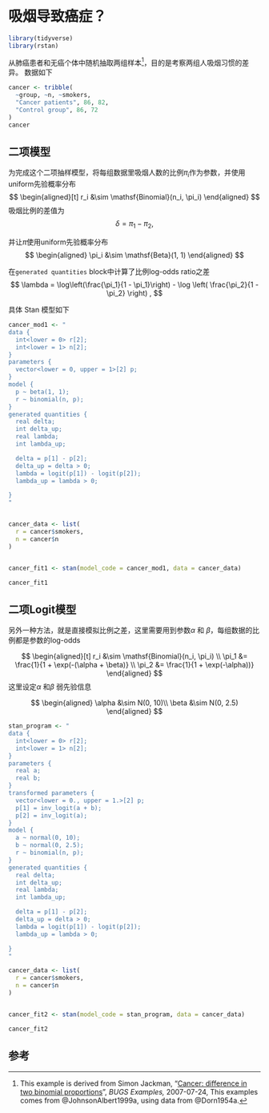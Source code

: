 # 吸烟导致癌症？ {#cancer}

```r
library(tidyverse)
library(rstan)
```


从肺癌患者和无癌个体中随机抽取两组样本[^cancer]，目的是考察两组人吸烟习惯的差异。
数据如下

```r
cancer <- tribble(
  ~group, ~n, ~smokers,
  "Cancer patients", 86, 82,
  "Control group", 86, 72
)
cancer
```



## 二项模型


为完成这个二项抽样模型，将每组数据里吸烟人数的比例$\pi_i$作为参数，并使用uniform先验概率分布
$$
\begin{aligned}[t]
r_i &\sim \mathsf{Binomial}(n_i, \pi_i)
\end{aligned}
$$
吸烟比例的差值为
$$
\delta = \pi_1 - \pi_2 ,
$$


并让$\pi$使用uniform先验概率分布
$$
\begin{aligned}
\pi_i &\sim \mathsf{Beta}(1, 1)
\end{aligned}
$$



在`generated quantities` block中计算了比例log-odds ratio之差
$$
\lambda = \log\left(\frac{\pi_1}{1 - \pi_1}\right) - \log \left( \frac{\pi_2}{1 - \pi_2} \right) ,
$$



具体 Stan 模型如下
```r
cancer_mod1 <- "
data {
  int<lower = 0> r[2];
  int<lower = 1> n[2];
}
parameters {
  vector<lower = 0, upper = 1>[2] p;
}
model {
  p ~ beta(1, 1);
  r ~ binomial(n, p);
}
generated quantities {
  real delta;
  int delta_up;
  real lambda;
  int lambda_up;

  delta = p[1] - p[2];
  delta_up = delta > 0;
  lambda = logit(p[1]) - logit(p[2]);
  lambda_up = lambda > 0;

}
"


cancer_data <- list(
  r = cancer$smokers,
  n = cancer$n
)


cancer_fit1 <- stan(model_code = cancer_mod1, data = cancer_data)
```



```r
cancer_fit1
```

## 二项Logit模型


另外一种方法，就是直接模拟比例之差，这里需要用到参数$\alpha$ 和 $\beta$，每组数据的比例都是参数的log-odds

$$
\begin{aligned}[t]
r_i &\sim \mathsf{Binomial}(n_i, \pi_i) \\
\pi_1 &= \frac{1}{1 + \exp(-(\alpha + \beta)} \\
\pi_2 &= \frac{1}{1 + \exp(-\alpha))}
\end{aligned}
$$
这里设定$\alpha$ 和$\beta$ 弱先验信息

$$
\begin{aligned}
\alpha &\sim N(0, 10)\\
\beta &\sim N(0, 2.5)
\end{aligned}
$$

```r
stan_program <- "
data {
  int<lower = 0> r[2];
  int<lower = 1> n[2];
}
parameters {
  real a;
  real b;
}
transformed parameters {
  vector<lower = 0., upper = 1.>[2] p;
  p[1] = inv_logit(a + b);
  p[2] = inv_logit(a);
}
model {
  a ~ normal(0, 10);
  b ~ normal(0, 2.5);
  r ~ binomial(n, p);
}
generated quantities {
  real delta;
  int delta_up;
  real lambda;
  int lambda_up;

  delta = p[1] - p[2];
  delta_up = delta > 0;
  lambda = logit(p[1]) - logit(p[2]);
  lambda_up = lambda > 0;

}
"

cancer_data <- list(
  r = cancer$smokers,
  n = cancer$n
)


cancer_fit2 <- stan(model_code = stan_program, data = cancer_data)
```


```r
cancer_fit2
```



## 参考

[^cancer]: This example is derived from Simon Jackman,
    "[Cancer: difference in two binomial proportions](https://web-beta.archive.org/web/20070601000000*/http://jackman.stanford.edu:80/mcmc/cancer.odc)",
    *BUGS Examples,* 2007-07-24, This examples comes from @JohnsonAlbert1999a, using data from @Dorn1954a.
